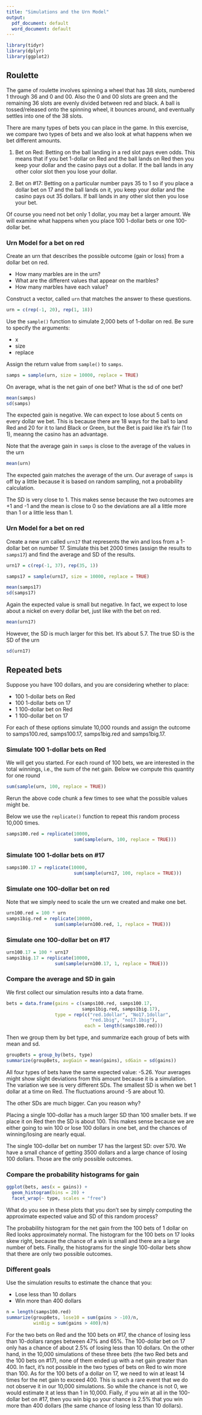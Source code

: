 ```yaml
---
title: "Simulations and the Urn Model"
output:
  pdf_document: default
  word_document: default
---
```


```r
library(tidyr)
library(dplyr)
library(ggplot2)
```

## Roulette 

The game of roulette involves spinning a wheel that has 38 slots, numbered 1 through 36 and 0 and 00. Also the 0 and 00 slots are green and the remaining 36 slots are evenly divided between red and black. 
A ball is tossed/released onto the spinning wheel, it bounces around, and eventually settles into one of the 38 slots.  

There are many types of bets you can place in the game. 
In this exercise, we compare two types of bets and we also look at what happens when we bet different amounts.  

1. Bet on Red: Betting on the ball landing in a red slot pays even odds. This means that if you bet 1-dollar on Red and the ball lands on Red then you keep your dollar and the casino pays out a dollar. If the ball lands in any other color slot then you lose your dollar.  

2. Bet on #17: Betting on a particular number pays 35 to 1 so if you place a dollar bet on 17 and the ball lands on it, you keep your dollar and the casino pays out 35 dollars. If ball lands in any other slot then you lose your bet.

Of course you need not bet only 1 dollar, you may bet a larger amount. We will examine what happens when you place 100 1-dollar bets or one 100-dollar bet.

### Urn Model for a bet on red

Create an urn that describes the possible outcome (gain or loss) from a dollar bet on red.

* How many marbles are in the urn?
* What are the different values that appear on the marbles?
* How many marbles have each value?

Construct a vector, called `urn` that matches the answer to these questions.

```r
urn = c(rep(-1, 20), rep(1, 18))
```

Use the `sample()` function to simulate 2,000 bets of 1-dollar on red.
Be sure to specify the arguments:

+ x
+ size
+ replace

Assign the return value from `sample()` to `samps`.

```r
samps = sample(urn, size = 10000, replace = TRUE)
```


On average, what is the net gain of one bet?
What is the sd of one bet?

```r
mean(samps)
sd(samps)
```

The expected gain is negative. We can expect to lose about 5 cents on every dollar we bet.  This is because there are 18 ways for the ball to land Red and 20 for it to land Black or Green, but the Bet is paid like it's fair (1 to 1), meanng the casino has an advantage.

Note that the average gain in `samps` is close to the average of the values in the urn
```r
mean(urn)
```
The expected gain matches the average of the urn. Our average of `samps` is off by a little because it is based on random sampling, not a probability calculation.

The SD is very close to 1. This makes sense because the two outcomes are +1 and -1 and the mean is close to 0 so the deviations are all a little more than 1 or a little less than 1.

### Urn Model for a bet on red

Create a new urn called `urn17` that represents the win and loss from a 1-dollar bet on number 17.  Simulate this bet 2000 times (assign the results to `samps17`) and find the average and SD of the results.

  
```r
urn17 = c(rep(-1, 37), rep(35, 1))

samps17 = sample(urn17, size = 10000, replace = TRUE)

mean(samps17)
sd(samps17)
```

Again the expected value is small but negative. In fact, we expect to lose about a nickel on every dollar bet, just like with the bet on red.
```r
mean(urn17)
```

However, the SD is much larger for this bet. It's about 5.7. The true SD is the SD of the urn
```r
sd(urn17)
```


## Repeated bets 

Suppose you have 100 dollars, and you are considering whether to place:

  * 100 1-dollar bets on Red
  * 100 1-dollar bets on 17
  * 1 100-dollar bet on Red
  * 1 100-dollar bet on 17
  
For each of these options simulate 10,000 rounds and assign the outcome to samps100.red, samps100.17, samps1big.red and samps1big.17.

###  Simulate 100 1-dollar bets on Red

We will get you started. For each round of 100 bets, we are interested in the total winnings, i.e., the sum of the net gain.
Below we compute this quantity for one round

```r
sum(sample(urn, 100, replace = TRUE))
```
Rerun the above code chunk a few times to see what the possible values might be. 

Below we use the `replicate()` function to repeat this random process 10,000 times.
```r
samps100.red = replicate(10000, 
                         sum(sample(urn, 100, replace = TRUE)))
```


###  Simulate 100 1-dollar bets on #17

```r
samps100.17 = replicate(10000, 
                         sum(sample(urn17, 100, replace = TRUE)))
```

###  Simulate one 100-dollar bet on red

Note that we simply need to scale the urn we created and make one bet.

```r
urn100.red = 100 * urn
samps1big.red = replicate(10000, 
                  sum(sample(urn100.red, 1, replace = TRUE)))
```

### Simulate one 100-dollar bet on #17


```r
urn100.17 = 100 * urn17
samps1big.17 = replicate(10000, 
                  sum(sample(urn100.17, 1, replace = TRUE)))
```


### Compare the average and SD in gain

We first collect our simulation results into a data frame.
```r
bets = data.frame(gains = c(samps100.red, samps100.17, 
                            samps1big.red, samps1big.17),
                  type = rep(c("red.1dollar", "No17.1dollar",
                               "red.1big", "no17.1big"), 
                             each = length(samps100.red)))
```

Then we group them by bet type, and summarize each group of bets with mean and sd.

```r
groupBets = group_by(bets, type)
summarize(groupBets, avgGain = mean(gains), sdGain = sd(gains))
```

All four types of bets have the same expected value: -5.26.
Your averages might show slight deviations from this amount because it is a simulation. The variation we see is very different SDs. The smallest SD is when we bet 1 dollar at a time on Red. The fluctuations around -5 are about 10.  

The other SDs are much bigger. Can you reason why?

Placing a single 100-dollar has a much larger SD than 100 smaller bets. If we place it on Red then the SD is about 100. This makes sense because we are either going to win 100 or lose 100 dollars in one bet, and the chances of winning/losing are nearly equal.

The single 100-dollar bet on number 17 has the largest SD: over 570. We have a small chance of getting 3500 dollars and a large chance of losing 100 dollars. Those are the only possible outcomes. 

### Compare the probability histograms for gain 


```r
ggplot(bets, aes(x = gains)) +
  geom_histogram(bins = 20) + 
  facet_wrap(~ type, scales = "free")
```

What do you see in these plots that you don't see by simply computing the approximate expected value and SD of this random process?  

The probability histogram for the net gain from the 100 bets of 1 dollar on Red looks approximately normal.  The histogram for the 100 bets on 17 looks skew right, because the chance of a win is small and there are a large number of bets. Finally, the histograms for the single 100-dollar bets show that there are  only two possible outcomes.

### Different goals 

Use  the simulation results to estimate the chance that you:

  * Lose less than 10 dollars
  * Win more than 400 dollars

```r
n = length(samps100.red)
summarize(groupBets, lose10 = sum(gains > -10)/n,
          winBig = sum(gains > 400)/n)
```

For the two bets on Red and the 100 bets on #17, the chance of losing less than 10-dollars ranges between 47% and 65%.  The 100-dollar bet on 17 only has a chance of about 2.5% of losing less than 10 dollars. On the other hand, in the 10,000 simulations of these three bets (the two Red bets and the 100 bets on #17), none of them ended up with a net gain greater than 400. In fact, it's not possible in the two types of bets on Red to win more than 100. As for the 100 bets of a dollar on 17, we need to win at least 14 times for the net gain to exceed 400. This is such a rare event that we do not observe it in our 10,000 simulations. So while the chance is not 0, we would estimate it at less than 1 in 10,000.  Fially, if you win at all in the 100-dollar bet on #17, then you win big so your chance is 2.5% that you win more than 400 dollars (the same chance of losing less than 10 dollars).
